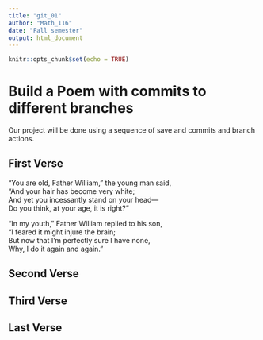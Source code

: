 ```yaml
---
title: "git_01"
author: "Math_116"
date: "Fall semester"
output: html_document
---
```


```r
knitr::opts_chunk$set(echo = TRUE)
```
# Build a Poem with commits to different branches
Our project will be done using a sequence of save and commits and branch actions.
<!-- Do not modify or change any text in "!--" bracketed areas such as this --- these are instructions to
you, if you change any of this the git program will notice it and compromise your git merging strategy !-->

## First Verse 
<!--Put the first five lines of a poem by Lewis Carrol in this section!-->

"You are old, Father William," the young man said,  
    "And your hair has become very white;  
And yet you incessantly stand on your head—  
    Do you think, at your age, it is right?"  
  
"In my youth," Father William replied to his son,  
    "I feared it might injure the brain;  
But now that I'm perfectly sure I have none,  
    Why, I do it again and again."    
  
## Second Verse
<!--Put the first five lines of a poem by Robert Frost here!-->

## Third Verse
<!--Put the first two verses of The Walrus and the Carpenter here!-->

## Last Verse
<!--Put a short poem of your choice 8-20 lines,here!-->

